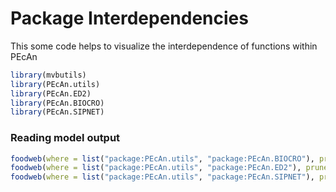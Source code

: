 Package Interdependencies
=========================

This some code helps to visualize the interdependence of functions within PEcAn


```r
library(mvbutils)
library(PEcAn.utils)
library(PEcAn.ED2)
library(PEcAn.BIOCRO)
library(PEcAn.SIPNET)
```
### Reading model output

```r
foodweb(where = list("package:PEcAn.utils", "package:PEcAn.BIOCRO"), prune = c("output", "read", "results", "model2netcdf"), desc = FALSE)
foodweb(where = list("package:PEcAn.utils", "package:PEcAn.ED2"), prune = c("output", "read", "results", "model2netcdf"), desc = FALSE)
foodweb(where = list("package:PEcAn.utils", "package:PEcAn.SIPNET"), prune = c("output", "read", "results", "model2netcdf"), desc = FALSE)

```



